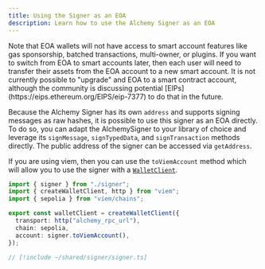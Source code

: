 ```yaml
---
title: Using the Signer as an EOA
description: Learn how to use the Alchemy Signer as an EOA
---
```



<Warning>
Note that EOA wallets will not have access to smart account features like gas sponsorship, batched transactions, multi-owner, or plugins. If you want to switch from EOA to smart accounts later, then each user will need to transfer their assets from the EOA account to a new smart account. It is not currently possible to "upgrade" and EOA to a smart contract account, although the community is discussing potential [EIPs](https://eips.ethereum.org/EIPS/eip-7377) to do that in the future.
</Warning>

Because the Alchemy Signer has its own `address` and supports signing messages as raw hashes, it is possible to use this signer as an EOA directly. To do so, you can adapt the AlchemySigner to your library of choice and leverage its `signMessage`, `signTypedData`, and `signTransaction` methods directly. The public address of the signer can be accessed via `getAddress`.

If you are using viem, then you can use the `toViemAccount` method which will allow you to use the signer with a [`WalletClient`](https://viem.sh/docs/clients/wallet#local-accounts-private-key-mnemonic-etc).

<CodeBlocks>

```ts createWalletClient.ts twoslash
import { signer } from "./signer";
import { createWalletClient, http } from "viem";
import { sepolia } from "viem/chains";

export const walletClient = createWalletClient({
  transport: http("alchemy_rpc_url"),
  chain: sepolia,
  account: signer.toViemAccount(),
});
```

```ts twoslash [signer.ts] filename="signer.ts"
// [!include ~/shared/signer/signer.ts]
```

</CodeBlocks>
